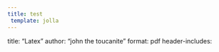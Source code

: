 ```yaml
---
title: test
 template: jolla
---
```




title: "Latex"
author: "john the toucanite"
format: pdf
header-includes:

\usepackage{lipsum}
\usepackage{tcolorbox}
\begin{tcolorbox}
\lipsum[1]\\
a new line\\
$$ y = x^2$$
\end{tcolorbox}